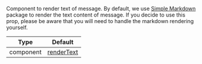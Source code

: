 Component to render text of message. By default, we use [Simple Markdown](https://github.com/Khan/simple-markdown#adding-a-simple-extension) package to render the text content of message.
If you decide to use this prop, please be aware that you will need to handle the markdown rendering yourself.

| Type      | Default                                                                                                                                           |
| --------- | ------------------------------------------------------------------------------------------------------------------------------------------------- |
| component | [renderText](https://github.com/GetStream/stream-chat-react-native/blob/main/package/src/components/Message/MessageSimple/utils/renderText.tsx) |
